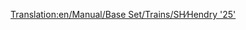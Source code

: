 [[Translation:en/Manual/Base Set/Trains/SH∕Hendry '25']]
{{fr/Manual/Base Set/Trains/Train|Nom=SH/Hendry "25"
|Image=[[File:en/Manual/Base Set/Trains/Shhendry25.png]]
|Coût=17 578£ (35 156$)
|Vitesse=128 km/h (80 mph)
|Poids=72 t
|Puissance=1250 cv (932 kW)
|Entretien=1 447£ (2 894$)
|Conception=1962
|Vie=18
|Capacité=N/A
|Description=
|Réalité=[http://en.wikipedia.org/wiki/British_Rail_Class_25 British Rail Class 25] (en anglais)
}}